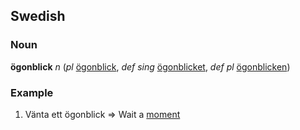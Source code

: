 ==Swedish==
===Noun===
'''ögonblick''' ''n'' (''pl'' [[ögonblick]], ''def sing'' [[ögonblicket]], '' def pl'' [[ögonblicken]])

===Example===
#Vänta ett ögonblick => Wait a [[moment]]